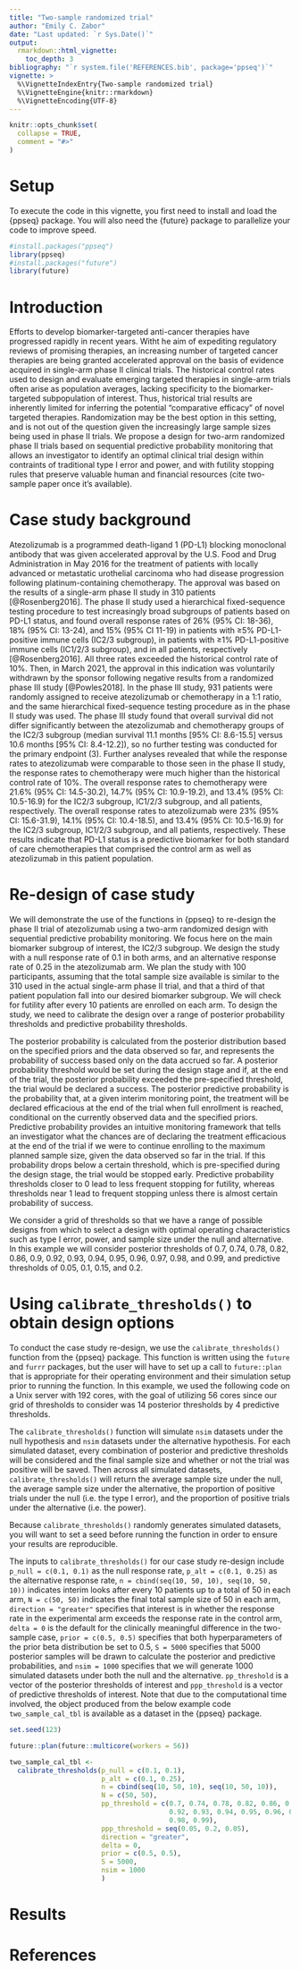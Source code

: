 ```yaml
---
title: "Two-sample randomized trial"
author: "Emily C. Zabor"
date: "Last updated: `r Sys.Date()`"
output: 
  rmarkdown::html_vignette:
    toc_depth: 3
bibliography: "`r system.file('REFERENCES.bib', package='ppseq')`"
vignette: >
  %\VignetteIndexEntry{Two-sample randomized trial}
  %\VignetteEngine{knitr::rmarkdown}
  %\VignetteEncoding{UTF-8}
---
```


```r
knitr::opts_chunk$set(
  collapse = TRUE,
  comment = "#>"
)
```

# Setup

To execute the code in this vignette, you first need to install and load the {ppseq} package. You will also need the {future} package to parallelize your code to improve speed.

```r
#install.packages("ppseq")
library(ppseq)
#install.packages("future")
library(future)
```

# Introduction

Efforts to develop biomarker-targeted anti-cancer therapies have progressed rapidly in recent years. Witht he aim of expediting regulatory reviews of promising therapies, an increasing number of targeted cancer therapies are being granted accelerated approval on the basis of evidence acquired in single-arm phase II clinical trials. The historical control rates used to design and evaluate emerging targeted therapies in single-arm trials often arise as population averages, lacking specificity to the biomarker-targeted subpopulation of interest. Thus, historical trial results are inherently limited for inferring the potential “comparative efficacy” of novel targeted therapies. Randomization may be the best option in this setting, and is not out of the question given the increasingly large sample sizes being used in phase II trials. We propose a design for two-arm randomized phase II trials based on sequential predictive probability monitoring that allows an investigator to identify an optimal clinical trial design within contraints of traditional type I error and power, and with futility stopping rules that preserve valuable human and financial resources (cite two-sample paper once it's available).


# Case study background

Atezolizumab is a programmed death-ligand 1 (PD-L1) blocking monoclonal antibody that was given accelerated approval by the U.S. Food and Drug Administration in May 2016 for the treatment of patients with locally advanced or metastatic urothelial carcinoma who had disease progression following platinum-containing chemotherapy. The approval was based on the results of a single-arm phase II study in 310 patients [@Rosenberg2016]. The phase II study used a hierarchical fixed-sequence testing procedure to test increasingly broad subgroups of patients based on PD-L1 status, and found overall response rates of 26% (95% CI: 18-36), 18% (95% CI: 13-24), and 15% (95% CI 11-19) in patients with ≥5% PD-L1-positive immune cells (IC2/3 subgroup), in patients with ≥1% PD-L1-positive immune cells (IC1/2/3 subgroup), and in all patients, respectively [@Rosenberg2016]. All three rates exceeded the historical control rate of 10%. Then, in March 2021, the approval in this indication was voluntarily withdrawn by the sponsor following negative results from a randomized phase III study [@Powles2018]. In the phase III study, 931 patients were randomly assigned to receive atezolizumab or chemotherapy in a 1:1 ratio, and the same hierarchical fixed-sequence testing procedure as in the phase II study was used. The phase III study found that overall survival did not differ significantly between the atezolizumab and chemotherapy groups of the IC2/3 subgroup (median survival 11.1 months [95% CI: 8.6-15.5] versus 10.6 months [95% CI: 8.4-12.2]), so no further testing was conducted for the primary endpoint (3). Further analyses revealed that while the response rates to atezolizumab were comparable to those seen in the phase II study, the response rates to chemotherapy were much higher than the historical control rate of 10%. The overall response rates to chemotherapy were 21.6% (95% CI: 14.5-30.2), 14.7% (95% CI: 10.9-19.2), and 13.4% (95% CI: 10.5-16.9) for the IC2/3 subgroup, IC1/2/3 subgroup, and all patients, respectively. The overall response rates to atezolizumab were 23% (95% CI: 15.6-31.9), 14.1% (95% CI: 10.4-18.5), and 13.4% (95% CI: 10.5-16.9) for the IC2/3 subgroup, IC1/2/3 subgroup, and all patients, respectively. These results indicate that PD-L1 status is a predictive biomarker for both standard of care chemotherapies that comprised the control arm as well as atezolizumab in this patient population. 


# Re-design of case study

We will demonstrate the use of the functions in {ppseq} to re-design the phase II trial of atezolizumab using a two-arm randomized design with sequential predictive probability monitoring. We focus here on the main biomarker subgroup of interest, the IC2/3 subgroup. We design the study with a null response rate of 0.1 in both arms, and an alternative response rate of 0.25 in the atezolizumab arm. We plan the study with 100 participants, assuming that the total sample size available is similar to the 310 used in the actual single-arm phase II trial, and that a third of that patient population fall into our desired biomarker subgroup. We will check for futility after every 10 patients are enrolled on each arm. To design the study, we need to calibrate the design over a range of posterior probability thresholds and predictive probability thresholds.

The posterior probability is calculated from the posterior distribution based on the specified priors and the data observed so far, and represents the probability of success based only on the data accrued so far. A posterior probability threshold would be set during the design stage and if, at the end of the trial, the posterior probability exceeded the pre-specified threshold, the trial would be declared a success. The posterior predictive probability is the probability that, at a given interim monitoring point, the treatment will be declared efficacious at the end of the trial when full enrollment is reached, conditional on the currently observed data and the specified priors. Predictive probability provides an intuitive monitoring framework that tells an investigator what the chances are of declaring the treatment efficacious at the end of the trial if we were to continue enrolling to the maximum planned sample size, given the data observed so far in the trial. If this probability drops below a certain threshold, which is pre-specified during the design stage, the trial would be stopped early. Predictive probability thresholds closer to 0 lead to less frequent stopping for futility, whereas thresholds near 1 lead to frequent stopping unless there is almost certain probability of success. 

We consider a grid of thresholds so that we have a range of possible designs from which to select a design with optimal operating characteristics such as type I error, power, and sample size under the null and alternative. In this example we will consider posterior thresholds of 0.7, 0.74, 0.78, 0.82, 0.86, 0.9, 0.92, 0.93, 0.94, 0.95, 0.96, 0.97, 0.98, and 0.99, and predictive thresholds of 0.05, 0.1, 0.15, and 0.2. 


# Using `calibrate_thresholds()` to obtain design options

To conduct the case study re-design, we use the `calibrate_thresholds()` function from the {ppseq} package. This function is written using the `future` and `furrr` packages, but the user will have to set up a call to `future::plan` that is appropriate for their operating environment and their simulation setup prior to running the function. In this example, we used the following code on a Unix server with 192 cores, with the goal of utilizing 56 cores since our grid of thresholds to consider was 14 posterior thresholds by 4 predictive thresholds. 

The `calibrate_thresholds()` function will simulate `nsim` datasets under the null hypothesis and `nsim` datasets under the alternative hypothesis. For each simulated dataset, every combination of posterior and predictive thresholds will be considered and the final sample size and whether or not the trial was positive will be saved. Then across all simulated datasets, `calibrate_thresholds()` will return the average sample size under the null, the average sample size under the alternative, the proportion of positive trials under the null (i.e. the type I error), and the proportion of positive trials under the alternative (i.e. the power).

Because `calibrate_thresholds()` randomly generates simulated datasets, you will want to set a seed before running the function in order to ensure your results are reproducible.

The inputs to `calibrate_thresholds()` for our case study re-design include `p_null = c(0.1, 0.1)` as the null response rate, `p_alt = c(0.1, 0.25)` as the alternative response rate, `n = cbind(seq(10, 50, 10), seq(10, 50, 10))` indicates interim looks after every 10 patients up to a total of 50 in each arm, `N = c(50, 50)` indicates the final total sample size of 50 in each arm, `direction = "greater"` specifies that interest is in whether the response rate in the experimental arm exceeds the response rate in the control arm, `delta = 0` is the default for the clinically meaningful difference in the two-sample case, `prior = c(0.5, 0.5)` specifies that both hyperparameters of the prior beta distribution be set to 0.5, `S = 5000` specifies that 5000 posterior samples will be drawn to calculate the posterior and predictive probabilities, and `nsim = 1000` specifies that we will generate 1000 simulated datasets under both the null and the alternative. `pp_threshold` is a vector of the posterior thresholds of interest and `ppp_threshold` is a vector of predictive thresholds of interest. Note that due to the computational time involved, the object produced from the below example code `two_sample_cal_tbl` is available as a dataset in the {ppseq} package.

<!-- The below code was run on the server from H:\ppseq-papers\two_sample_cal_tbl-server.R -->

```r
set.seed(123)

future::plan(future::multicore(workers = 56))

two_sample_cal_tbl <- 
  calibrate_thresholds(p_null = c(0.1, 0.1), 
                       p_alt = c(0.1, 0.25), 
                       n = cbind(seq(10, 50, 10), seq(10, 50, 10)),
                       N = c(50, 50), 
                       pp_threshold = c(0.7, 0.74, 0.78, 0.82, 0.86, 0.9, 
                                        0.92, 0.93, 0.94, 0.95, 0.96, 0.97, 
                                        0.98, 0.99),
                       ppp_threshold = seq(0.05, 0.2, 0.05),
                       direction = "greater", 
                       delta = 0, 
                       prior = c(0.5, 0.5), 
                       S = 5000, 
                       nsim = 1000
                       )
```


# Results


# References

